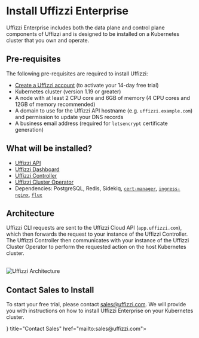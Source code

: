 
# Install Uffizzi Enterprise

Uffizzi Enterprise includes both the data plane and control plane components of Uffizzi and is designed to be installed on a Kubernetes cluster that you own and operate.   

## Pre-requisites

The following pre-requisites are required to install Uffizzi:

- [Create a Uffizzi account](https://app.uffizzi.com/sign_up) (to activate your 14-day free trial)  
- Kubernetes cluster (version 1.19 or greater)
- A node with at least 2 CPU core and 6GB of memory (4 CPU cores and 12GB of memory recommended)  
- A domain to use for the Uffizzi API hostname (e.g. `uffizzi.example.com`) and permission to update your DNS records  
- A business email address (required for `letsencrypt` certificate generation)

## What will be installed? 

- [Uffizzi API](/architecture/overview#uffizzi-api)  
- [Uffizzi Dashboard](/usage/dashboard)  
- [Uffizzi Controller](/architecture/overview#uffizzi-controller)  
- [Uffizzi Cluster Operator](/architecture/overview#uffizzi-cluster-operator)  
- Dependencies: PostgreSQL, Redis, Sidekiq, [`cert-manager`](https://cert-manager.io), [`ingress-nginx`](https://github.com/kubernetes/ingress-nginx), [`flux`](https://fluxcd.io)  


## Architecture

Uffizzi CLI requests are sent to the Uffizzi Cloud API (`app.uffizzi.com`), which then forwards the request to your instance of the Uffizzi Controller. The Uffizzi Controller then communicates with your instance of the Uffizzi Cluster Operator to perform the requested action on the host Kubernetes cluster.

<br />
<Image
    src="/images/uffizzi-architecture.png"
    width={640}
    height={433}
    alt="Uffizzi Architecture"
    className="border rounded-lg overflow-hidden mt-6"
/>
<br />

## Contact Sales to Install

To start your free trial, please contact sales@uffizzi.com. We will provide you with instructions on how to install Uffizzi Enterprise on your Kubernetes cluster.  

<Cards num={2}>
  <Cards.Card
  arrow
  icon={<Mail />}
  title="Contact Sales"
  href="mailto:sales@uffizzi.com">
  </Cards.Card>
</Cards>